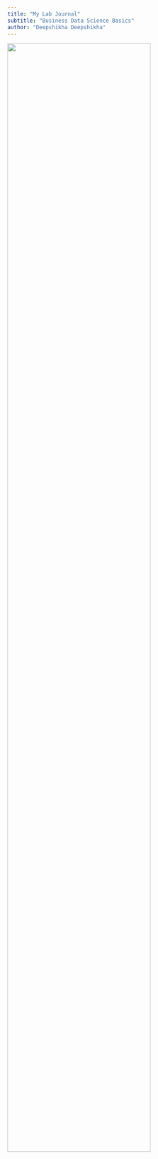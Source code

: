 ```yaml
---
title: "My Lab Journal"
subtitle: "Business Data Science Basics"
author: "Deepshikha Deepshikha"
---
```


![](assets/logo/TIE_logo.svg){width=80% fig-align="center"}
